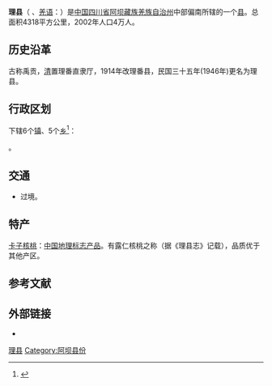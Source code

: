 {{Distinguish|澧县|礼县|蠡县}}
{{Infobox China County
|Belong = [[四川省|四川省]][[阿坝藏族羌族自治州|阿坝藏族羌族自治州]]
| Photo = Location of Li within Sichuan (China).png
| Photoname = 
}}
'''理县'''（{{bo|z=ལིས་རྫོང་། |p=Li Zong |w=lis rdzong}}<!--[[藏文|藏文]]：''bkra-shis gling''-->、[[羌语|羌语]]：{{IPA|pauɕuq}}）是[[中国|中国]][[四川省|四川省]][[阿坝藏族羌族自治州|阿坝藏族羌族自治州]]中部偏南所辖的一个[[县|县]]。总面积4318平方公里，2002年人口4万人。

==历史沿革==
古称禹贡，[[清|清]]置理番直隶厅，1914年改理番县，民国三十五年(1946年)更名为理县。

== 行政区划 ==
{{PAGENAMEBASE}}下辖6个[[行政建制镇|镇]]、5个[[乡_(中华人民共和国)|乡]]<ref>{{PRC admin/ref sgc|51/32/22}}</ref>：

{{PRC admin/children|51/32/22}}。

== 交通 ==
* {{中国国道名|317}}过境。

==特产==
[[卡子核桃|卡子核桃]]：[[中国地理标志产品|中国地理标志产品]]。有露仁核桃之称（据《理县志》记载），品质优于其他产区。

== 参考文献 ==
{{reflist}}

== 外部链接 ==
* {{Official website|http://www.ablixian.gov.cn/|name=理县人民政府}}

{{理县行政区划}}
{{阿坝藏族羌族自治州行政区划}}
{{四川行政区划}}

[[Category:理县|]]
[[Category:阿坝县份|Category:阿坝县份]]